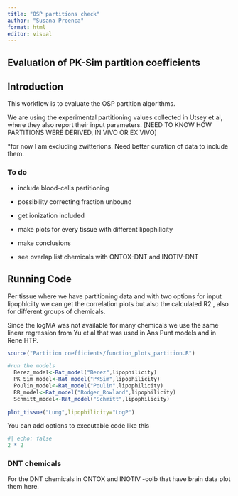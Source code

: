 ```yaml
---
title: "OSP partitions check"
author: "Susana Proenca"
format: html
editor: visual
---
```


## Evaluation of PK-Sim partition coefficients

## Introduction

This workflow is to evaluate the OSP partition algorithms.

We are using the experimental partitioning values collected in Utsey et al, where they also report their input parameters. \[NEED TO KNOW HOW PARTITIONS WERE DERIVED, IN VIVO OR EX VIVO\]

\*for now I am excluding zwitterions. Need better curation of data to include them.

### To do

-   include blood-cells partitioning

-   possibility correcting fraction unbound

-   get ionization included

-   make plots for every tissue with different lipophilicity

-   make conclusions

-   see overlap list chemicals with ONTOX-DNT and INOTIV-DNT

## Running Code

Per tissue where we have partitioning data and with two options for input lipophlciity we can get the correlation plots but also the calculated R2 , also for different groups of chemicals.

Since the logMA was not available for many chemicals we use the same linear regression from Yu et al that was used in Ans Punt models and in Rene HTP.

```r

source("Partition coefficients/function_plots_partition.R")

#run the models
  Berez_model<-Rat_model("Berez",lipophilicity)
  PK_Sim_model<-Rat_model("PKSim",lipophilicity)
  Poulin_model<-Rat_model("Poulin",lipophilicity)
  RR_model<-Rat_model("Rodger_Rowland",lipophilicity)
  Schmitt_model<-Rat_model("Schmitt",lipophilicity)
  
plot_tissue("Lung",lipophilicity="LogP")

```

You can add options to executable code like this

```r
#| echo: false
2 * 2
```

### DNT chemicals

For the DNT chemicals in ONTOX and INOTIV -colb that have brain data plot them here.
